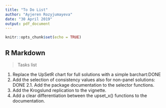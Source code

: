 ```yaml
---
title: "To Do List"
author: "Ayjeren Rozyjumayeva"
date: "30 April 2019"
output: pdf_document
---
```


```r
knitr::opts_chunk$set(echo = TRUE)
```

## R Markdown

> Tasks list

1. Replace the UpSetR chart for full solutions with a simple barchart:DONE
2. Add the selection of consistency values also for non-panel solutions: DONE
2.1. Add the package documentation to the selector functions. 
3. Add the Krogslund replication to the vignette.
4. Add a clear differentiation between the upset_x() functions to the documentation. 
